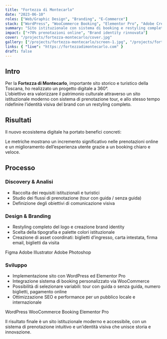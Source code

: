 ```yaml
---
title: "Fortezza di Montecarlo"
date: "2023-06-10"
roles: ["Web/Graphic Design", "Branding", "E-Commerce"]
stack: ["WordPress", "WooCommerce Booking", "Elementor Pro", "Adobe Creative Suite"]
summary: "Sito istituzionale con sistema di booking e restyling completo del brand."
impact: ["+70% prenotazioni online", "Brand identity rinnovata"]
cover: "/projects/fortezza-montecarlo/cover.jpg"
gallery: ["/projects/fortezza-montecarlo/screen-1.jpg", "/projects/fortezza-montecarlo/screen-2.jpg"]
links: { "live": "https://fortezzadimontecarlo.com" }
draft: false
---
```



## Intro

Per la **Fortezza di Montecarlo**, importante sito storico e turistico della Toscana, ho realizzato un progetto digitale a 360°.  
L’obiettivo era valorizzare il patrimonio culturale attraverso un sito istituzionale moderno con sistema di prenotazione tour, e allo stesso tempo ridefinire l’identità visiva del brand con un restyling completo.

## Risultati

Il nuovo ecosistema digitale ha portato benefici concreti:

<div className="grid grid-cols-2 md:grid-cols-4 gap-4 my-8">
  <Kpi label="Prenotazioni online" value="+70%" />
  <Kpi label="Tempo medio di prenotazione" value="-35%" />
  <Kpi label="Identità visiva" value="Rinnovata" />
  <Kpi label="Esperienza utente" value="Ottimizzata" />
</div>

Le metriche mostrano un incremento significativo nelle prenotazioni online e un miglioramento dell’esperienza utente grazie a un booking chiaro e veloce.

## Processo

### Discovery & Analisi
- Raccolta dei requisiti istituzionali e turistici
- Studio dei flussi di prenotazione (tour con guida / senza guida)
- Definizione degli obiettivi di comunicazione visiva

### Design & Branding
- Restyling completo del logo e creazione brand identity
- Scelta della tipografia e palette colori istituzionale
- Creazione di asset coordinati: biglietti d’ingresso, carta intestata, firma email, biglietti da visita

<div className="flex gap-2 mt-4">
  <Badge>Figma</Badge>
  <Badge>Adobe Illustrator</Badge>
  <Badge>Adobe Photoshop</Badge>
</div>

### Sviluppo
- Implementazione sito con WordPress ed Elementor Pro
- Integrazione sistema di booking personalizzato via WooCommerce
- Possibilità di selezionare variabili: tour con guida o senza guida, numero biglietti, pagamento online
- Ottimizzazione SEO e performance per un pubblico locale e internazionale

<div className="flex gap-2 mt-4">
  <Badge>WordPress</Badge>
  <Badge>WooCommerce Booking</Badge>
  <Badge>Elementor Pro</Badge>
</div>

Il risultato finale è un sito istituzionale moderno e accessibile, con un sistema di prenotazione intuitivo e un’identità visiva che unisce storia e innovazione.